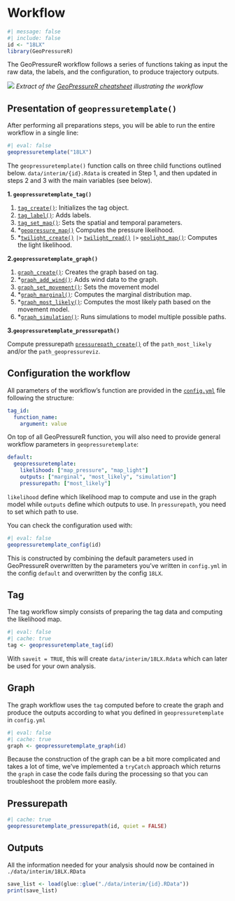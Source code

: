 # Workflow

```r
#| message: false
#| include: false
id <- "18LX"
library(GeoPressureR)
```

The GeoPressureR workflow follows a series of functions taking as input the raw data, the labels, and the configuration, to produce trajectory outputs.

![](assets/cheatsheet_workflow.png){fig-align="center"} *Extract of the [GeoPressureR cheatsheet](https://github.com/Rafnuss/GeoPressureR?tab=readme-ov-file#cheatsheet) illustrating the workflow*

## Presentation of `geopressuretemplate()`

After performing all preparations steps, you will be able to run the entire workflow in a single line:

```r
#| eval: false
geopressuretemplate("18LX")
```

The `geopressuretemplate()` function calls on three child functions outlined below. `data/interim/{id}.Rdata` is created in Step 1, and then updated in steps 2 and 3 with the main variables (see below).  

**1. `geopressuretemplate_tag()`**

1.  [`tag_create()`](https://raphaelnussbaumer.com/GeoPressureR/reference/tag_create): Initializes the tag object.
2.  [`tag_label()`](https://raphaelnussbaumer.com/GeoPressureR/reference/tag_label): Adds labels.
3.  [`tag_set_map()`](https://raphaelnussbaumer.com/GeoPressureR/reference/tag_set_map): Sets the spatial and temporal parameters.
4.  \*[`geopressure_map()`](https://raphaelnussbaumer.com/GeoPressureR/reference/geopressure_map) Computes the pressure likelihood.
5.  \*[`twilight_create()`](https://raphaelnussbaumer.com/GeoPressureR/reference/twilight_create) `|>` [`twilight_read()`](https://raphaelnussbaumer.com/GeoPressureR/reference/twilight_read) `|>` [`geolight_map()`](https://raphaelnussbaumer.com/GeoPressureR/reference/geolight_map): Computes the light likelihood.

**2.`geopressuretemplate_graph()`**

1.  [`graph_create()`](https://raphaelnussbaumer.com/GeoPressureR/reference/graph_create): Creates the graph based on tag.
2.  \*[`graph_add_wind()`](https://raphaelnussbaumer.com/GeoPressureR/reference/graph_add_wind): Adds wind data to the graph.
3.  [`graph_set_movement()`](https://raphaelnussbaumer.com/GeoPressureR/reference/graph_set_movement): Sets the movement model
4.  \*[`graph_marginal()`](https://raphaelnussbaumer.com/GeoPressureR/reference/graph_marginal): Computes the marginal distribution map.
5.  \*[`graph_most_likely()`](https://raphaelnussbaumer.com/GeoPressureR/reference/graph_most_likely): Computes the most likely path based on the movement model.
6.  \*[`graph_simulation()`](https://raphaelnussbaumer.com/GeoPressureR/reference/graph_simulation): Runs simulations to model multiple possible paths.

**3.`geopressuretemplate_pressurepath()`**

Compute pressurepath [`pressurepath_create()`](https://raphaelnussbaumer.com/GeoPressureR/reference/pressurepath_create) of the `path_most_likely` and/or the `path_geopressureviz`.

## Configuration the workflow

All parameters of the workflow's function are provided in the [`config.yml`](https://github.com/Rafnuss/GeoPressureTemplate/blob/main/config.yml) file following the structure:

``` yml
tag_id:
  function_name:
    argument: value
```

On top of all GeoPressureR function, you will also need to provide general workflow parameters in `geopressuretemplate`:

``` yaml
default:
  geopressuretemplate:
    likelihood: ["map_pressure", "map_light"]
    outputs: ["marginal", "most_likely", "simulation"]
    pressurepath: ["most_likely"]
```

`likelihood` define which likelihood map to compute and use in the graph model while `outputs` define which outputs to use. In `pressurepath`, you need to set which path to use.


You can check the configuration used with:

```r
#| eval: false
geopressuretemplate_config(id)
```
This is constructed by combining the default parameters used in GeoPressureR overwritten by the parameters you've written in `config.yml` in the config `default` and overwritten by the config `18LX`.

## Tag

The tag workflow simply consists of preparing the tag data and computing the likelihood map.

```r
#| eval: false
#| cache: true
tag <- geopressuretemplate_tag(id)
```

With `saveit = TRUE`, this will create `data/interim/18LX.Rdata` which can later be used for your own analysis. 

## Graph

The graph workflow uses the `tag` computed before to create the graph and produce the outputs according to what you defined in `geopressuretemplate` in `config.yml`

```r
#| eval: false
#| cache: true
graph <- geopressuretemplate_graph(id)
```

Because the construction of the graph can be a bit more complicated and takes a lot of time, we've implemented a `tryCatch` approach which returns the `graph` in case the code fails during the processing so that you can troubleshoot the problem more easily.

## Pressurepath

```r
#| cache: true
geopressuretemplate_pressurepath(id, quiet = FALSE)
```


## Outputs

All the information needed for your analysis should now be contained in `./data/interim/18LX.RData`

```r
save_list <- load(glue::glue("./data/interim/{id}.RData"))
print(save_list)
```
